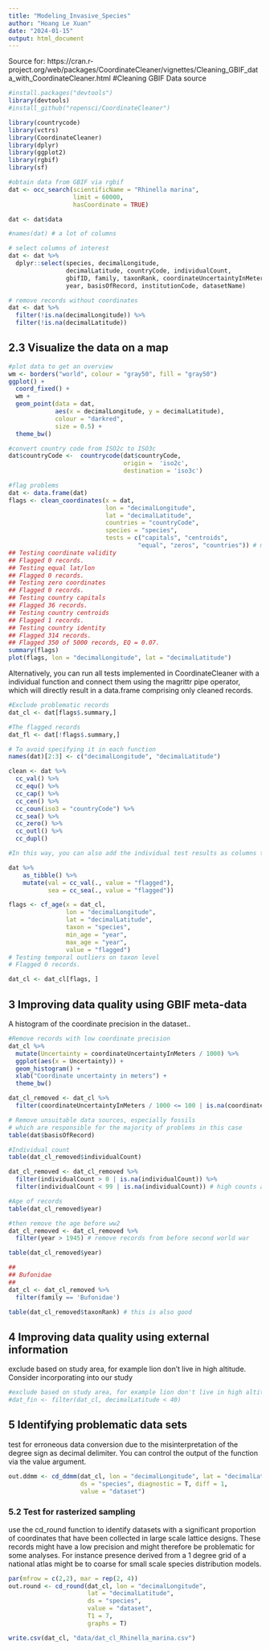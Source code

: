 ```yaml
---
title: "Modeling_Invasive_Species"
author: "Hoang Le Xuan"
date: "2024-01-15"
output: html_document
---
```


Source for: https://cran.r-project.org/web/packages/CoordinateCleaner/vignettes/Cleaning_GBIF_data_with_CoordinateCleaner.html
#Cleaning GBIF Data source

```r

#install.packages("devtools")
library(devtools)
#install_github("ropensci/CoordinateCleaner")
```

```r
library(countrycode)
library(vctrs)
library(CoordinateCleaner)
library(dplyr)
library(ggplot2)
library(rgbif)
library(sf)
```


```r
#obtain data from GBIF via rgbif
dat <- occ_search(scientificName = "Rhinella marina", 
                  limit = 60000, 
                  hasCoordinate = TRUE)

dat <- dat$data

#names(dat) # a lot of columns

# select columns of interest
dat <- dat %>%
  dplyr::select(species, decimalLongitude, 
                decimalLatitude, countryCode, individualCount,
                gbifID, family, taxonRank, coordinateUncertaintyInMeters,
                year, basisOfRecord, institutionCode, datasetName)

# remove records without coordinates
dat <- dat %>%
  filter(!is.na(decimalLongitude)) %>%
  filter(!is.na(decimalLatitude))
```

## 2.3 Visualize the data on a map


```r
#plot data to get an overview
wm <- borders("world", colour = "gray50", fill = "gray50")
ggplot() +
  coord_fixed() +
  wm +
  geom_point(data = dat,
             aes(x = decimalLongitude, y = decimalLatitude),
             colour = "darkred",
             size = 0.5) +
  theme_bw()
```

```r
#convert country code from ISO2c to ISO3c
dat$countryCode <-  countrycode(dat$countryCode, 
                                origin =  'iso2c',
                                destination = 'iso3c')

#flag problems
dat <- data.frame(dat)
flags <- clean_coordinates(x = dat, 
                           lon = "decimalLongitude", 
                           lat = "decimalLatitude",
                           countries = "countryCode",
                           species = "species",
                           tests = c("capitals", "centroids",
                                    "equal", "zeros", "countries")) # most test are on by default
## Testing coordinate validity
## Flagged 0 records.
## Testing equal lat/lon
## Flagged 0 records.
## Testing zero coordinates
## Flagged 0 records.
## Testing country capitals
## Flagged 36 records.
## Testing country centroids
## Flagged 1 records.
## Testing country identity
## Flagged 314 records.
## Flagged 350 of 5000 records, EQ = 0.07.
summary(flags)
plot(flags, lon = "decimalLongitude", lat = "decimalLatitude")
```

Alternatively, you can run all tests implemented in CoordinateCleaner with a individual function and connect them using the magrittr pipe operator, which will directly result in a data.frame comprising only cleaned records.


```r

#Exclude problematic records
dat_cl <- dat[flags$.summary,]

#The flagged records
dat_fl <- dat[!flags$.summary,]

# To avoid specifying it in each function
names(dat)[2:3] <- c("decimalLongitude", "decimalLatitude")

clean <- dat %>%
  cc_val() %>%
  cc_equ() %>%
  cc_cap() %>%
  cc_cen() %>%
  cc_coun(iso3 = "countryCode") %>%
  cc_sea() %>%
  cc_zero() %>%
  cc_outl() %>%
  cc_dupl()

#In this way, you can also add the individual test results as columns to your initial data.frame:

dat %>%
    as_tibble() %>% 
    mutate(val = cc_val(., value = "flagged"),
           sea = cc_sea(., value = "flagged"))

flags <- cf_age(x = dat_cl,
                lon = "decimalLongitude",
                lat = "decimalLatitude",
                taxon = "species", 
                min_age = "year", 
                max_age = "year", 
                value = "flagged")
# Testing temporal outliers on taxon level
# Flagged 0 records.

dat_cl <- dat_cl[flags, ]


```
## 3 Improving data quality using GBIF meta-data
A histogram of the coordinate precision in the dataset..

```r
#Remove records with low coordinate precision
dat_cl %>% 
  mutate(Uncertainty = coordinateUncertaintyInMeters / 1000) %>% 
  ggplot(aes(x = Uncertainty)) + 
  geom_histogram() +
  xlab("Coordinate uncertainty in meters") +
  theme_bw()
```

```r
dat_cl_removed <- dat_cl %>%
  filter(coordinateUncertaintyInMeters / 1000 <= 100 | is.na(coordinateUncertaintyInMeters))

# Remove unsuitable data sources, especially fossils 
# which are responsible for the majority of problems in this case
table(dat$basisOfRecord)
```

```r
#Individual count
table(dat_cl_removed$individualCount)

dat_cl_removed <- dat_cl_removed %>%
  filter(individualCount > 0 | is.na(individualCount)) %>%
  filter(individualCount < 99 | is.na(individualCount)) # high counts are not a problem
```

```r
#Age of records
table(dat_cl_removed$year)

#then remove the age before ww2
dat_cl_removed <- dat_cl_removed %>%
  filter(year > 1945) # remove records from before second world war

table(dat_cl_removed$year)
```

```r
## 
## Bufonidae 
##    
dat_cl <- dat_cl_removed %>%
  filter(family == 'Bufonidae')

table(dat_cl_removed$taxonRank) # this is also good
```

## 4 Improving data quality using external information
exclude based on study area, for example lion don't live in high altitude. Consider incorporating into our study
```r
#exclude based on study area, for example lion don't live in high altitude. Consider incorporating into our study
#dat_fin <- filter(dat_cl, decimalLatitude < 40)
```

## 5 Identifying problematic data sets
test for erroneous data conversion due to the misinterpretation of the degree sign as decimal delimiter.
You can control the output of the function via the value argument.
```r
out.ddmm <- cd_ddmm(dat_cl, lon = "decimalLongitude", lat = "decimalLatitude", 
                    ds = "species", diagnostic = T, diff = 1,
                    value = "dataset")
```

### 5.2 Test for rasterized sampling

use the cd_round function to identify datasets with a significant proportion of coordinates that have been collected in large scale lattice designs. These records might have a low precision and might therefore be problematic for some analyses. For instance presence derived from a 1 degree grid of a national atlas might be to coarse for small scale species distribution models.
```r
par(mfrow = c(2,2), mar = rep(2, 4))
out.round <- cd_round(dat_cl, lon = "decimalLongitude", 
                      lat = "decimalLatitude", 
                      ds = "species",
                      value = "dataset",
                      T1 = 7,
                      graphs = T)
```

```r
write.csv(dat_cl, "data/dat_cl_Rhinella_marina.csv")

```
